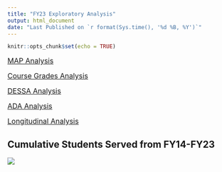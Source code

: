 ```yaml
---
title: "FY23 Exploratory Analysis"
output: html_document
date: "Last Published on `r format(Sys.time(), '%d %B, %Y')`"
---
```


```r
knitr::opts_chunk$set(echo = TRUE)
```

<a href="MAP_Analysis.html" style="font-size: 16px;">MAP Analysis</a>


<a href="Course-Grades-Analysis.html" style="font-size: 16px;">Course Grades Analysis</a>


<a href="DESSA-Analysis.html" style="font-size: 16px;">DESSA Analysis</a>


<a href="ADA_Analysis.html" style="font-size: 16px;">ADA Analysis</a>


<a href="FL-Longitudinal.html" style="font-size: 16px;">Longitudinal Analysis</a>

## Cumulative Students Served from FY14-FY23

![](../docs/CumulativeStudentPopulation.png)
